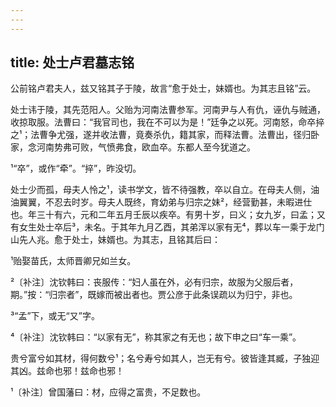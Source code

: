 ```yaml
---
---
---
```

title: 处士卢君墓志铭
---







公前铭卢君夫人，兹又铭其子于陵，故言“愈于处士，妹婿也。为其志且铭”云。

处士讳于陵，其先范阳人。父贻为河南法曹参军。河南尹与人有仇，诬仇与贼通，收掠取服。法曹曰：“我官司也，我在不可以为是！”廷争之以死。河南怒，命卒捽之¹；法曹争尤强，遂并收法曹，竟奏杀仇，籍其家，而释法曹。法曹出，径归卧家，念河南势弗可败，气愤弗食，欧血卒。东都人至今犹道之。

¹“卒”，或作“牵”。“捽”，昨没切。

处士少而孤，母夫人怜之¹，读书学文，皆不待强教，卒以自立。在母夫人侧，油油翼翼，不忍去时岁。母夫人既终，育幼弟与归宗之妹²，经营勤甚，未暇进仕也。年三十有六，元和二年五月壬辰以疾卒。有男十岁，曰义；女九岁，曰孟；又有女生处士卒后³，未名。于其年九月乙酉，其弟浑以家有无⁴，葬以车一乘于龙门山先人兆。愈于处士，妹婿也。为其志，且铭其后曰：

¹贻娶苗氏，太师晋卿兄如兰女。

²〔补注〕沈钦韩曰：丧服传：“妇人虽在外，必有归宗，故服为父服后者，期。”按：“归宗者”，既嫁而被出者也。贾公彦于此条误疏以为归宁，非也。

³“孟”下，或无“又”字。

⁴〔补注〕沈钦韩曰：“以家有无”，称其家之有无也；故下申之曰“车一乘”。

贵兮富兮如其材，得何数兮¹；名兮寿兮如其人，岂无有兮。彼皆逢其臧，子独迎其凶。兹命也邪！兹命也邪！

¹〔补注〕曾国藩曰：材，应得之富贵，不足数也。